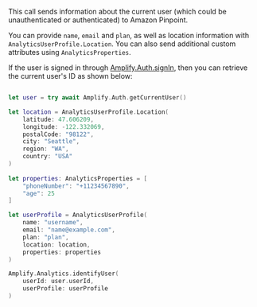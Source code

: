 This call sends information about the current user (which could be unauthenticated or authenticated) to Amazon Pinpoint.

You can provide `name`, `email` and `plan`, as well as location information with `AnalyticsUserProfile.Location`. You can also send additional custom attributes using  `AnalyticsProperties`.

If the user is signed in through [Amplify.Auth.signIn](/lib/auth/signin), then you can retrieve the current user's ID as shown below: 

```swift

let user = try await Amplify.Auth.getCurrentUser()

let location = AnalyticsUserProfile.Location(
    latitude: 47.606209,
    longitude: -122.332069,
    postalCode: "98122",
    city: "Seattle",
    region: "WA",
    country: "USA"
)
                                             
let properties: AnalyticsProperties = [
    "phoneNumber": "+11234567890",
    "age": 25
]

let userProfile = AnalyticsUserProfile(
    name: "username",
    email: "name@example.com",
    plan: "plan",
    location: location,
    properties: properties
)

Amplify.Analytics.identifyUser(
    userId: user.userId,
    userProfile: userProfile
)
```

